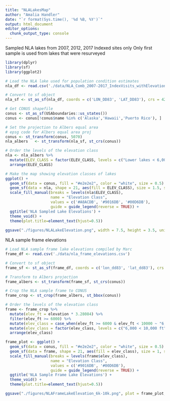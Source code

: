 ```yaml
---
title: "NLALakesMap"
author: "Amalia Handler"
date: "`r format(Sys.time(), '%d %B, %Y')`"
output: html_document
editor_options: 
  chunk_output_type: console
---
```


Sampled NLA lakes from 2007, 2012, 2017
Indexed sites only
Only first sample is used from lakes that were resurveyed

```r
library(dplyr)
library(sf)
library(ggplot2)

# Load the NLA lake used for population condition estimates
nla_df <- read.csv('./data/NLA_Comb_2007-2017_IndexVisits_withElevationClass.csv')

# Convert to sf object
nla_sf <- st_as_sf(nla_df, coords = c('LON_DD83', 'LAT_DD83'), crs = 4269, remove = FALSE)

# Get CONUS shapefile
conus <- st_as_sf(USAboundaries::us_states())
conus <- conus[!conus$name %in% c('Alaska','Hawaii','Puerto Rico'), ]

# Set the projection to Albers equal area
# epsg code for Albers equal area proj
conus <- st_transform(conus, 5070) 
nla_albers   <- st_transform(nla_sf, st_crs(conus)) 

# Order the levels of the elevation class
nla <- nla_albers %>%
  mutate(ELEV_CLASS = factor(ELEV_CLASS, levels = c("Lower lakes < 6,000 ft", "Subalpine 6,000 ft < 10,000 ft", "Alpine >= 10,000 ft"))) %>%
  arrange(ELEV_CLASS)

# Make the map showing elevation classes of lakes
ggplot() + 
  geom_sf(data = conus, fill = "#e2e2e2", color = "white", size = 0.5) +
  geom_sf(data = nla, shape = 21, aes(fill = ELEV_CLASS), size = 1.5, stroke = .2) +
  scale_fill_manual(breaks = levels(nla$ELEV_CLASS),
                    name = "Elevation Class",
                    values = c('#A8ACDB', '#9016DB', '#00D6DB'),
                    guide = guide_legend(reverse = TRUE)) +
  ggtitle('NLA Sampled Lake Elevations') +
  theme_void() +
  theme(plot.title=element_text(hjust=0.5))
  
ggsave("./figures/NLALakeElevation.png", width = 7.5, height = 3.5, units = "in", dpi = 600, bg = 'white')
```


NLA sample frame elevations


```r
# Load NLA sample frame lake elevations compiled by Marc
frame_df <- read.csv('./data/nla_frame_elevations.csv')

# Convert to sf object
frame_sf <- st_as_sf(frame_df, coords = c('lon_dd83', 'lat_dd83'), crs = 4269, remove = FALSE)

# Transform to Albers projection
frame_albers <- st_transform(frame_sf, st_crs(conus)) 

# Crop the NLA sample frame to CONUS
frame_crop <- st_crop(frame_albers, st_bbox(conus))

# Order the levels of the elevation class
frame <- frame_crop %>%
  mutate(elev_ft = elevation * 3.28084) %>%
  filter(elev_ft >= 6000) %>%
  mutate(elev_class = case_when(elev_ft >= 6000 & elev_ft < 10000 ~ "6,000 < 10,000 ft", elev_ft >= 10000 ~ "> 10,000 ft")) %>%
  mutate(elev_class = factor(elev_class, levels = c("6,000 < 10,000 ft", "> 10,000 ft"))) %>%
  arrange(elev_class)

frame_plot <- ggplot() + 
  geom_sf(data = conus, fill = "#e2e2e2", color = "white", size = 0.5) +
  geom_sf(data = frame, shape = 21, aes(fill = elev_class), size = 1, stroke = .2) +
  scale_fill_manual(breaks = levels(frame$elev_class),
                    name = "Elevation Class",
                    values = c('#9016DB', '#00D6DB'),
                    guide = guide_legend(reverse = TRUE)) +
  ggtitle('NLA Sample Frame Lake Elevations') +
  theme_void() +
  theme(plot.title=element_text(hjust=0.5))

ggsave("./figures/NLAFrameLakeElevation_6k-10k.png", plot = frame_plot, width = 7.5, height = 3.5, units = "in", dpi = 600, bg = 'white')

```

